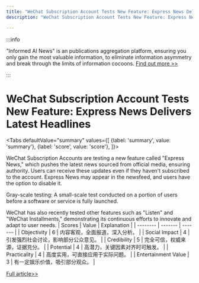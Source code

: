 ```yaml
---
title: "WeChat Subscription Account Tests New Feature: Express News Delivers Latest Headlines"
description: "WeChat Subscription Account Tests New Feature: Express News Delivers Latest Headlines"

---
```



:::info

"Informed AI News" is an publications aggregation platform, ensuring you only gain the most valuable information, to eliminate information asymmetry and break through the limits of information cocoons.  [Find out more >>](/)

:::

# WeChat Subscription Account Tests New Feature: Express News Delivers Latest Headlines


<Tabs
	defaultValue="summary"
	values={[
	{label: 'summary', value: 'summary'},
	{label: 'score', value: 'score'},
]}>
<TabItem value="summary">


WeChat Subscription Accounts are testing a new feature called "Express News," which pushes the latest news sourced from official media, ensuring authority. Users can receive these updates even if they haven't subscribed to the account. Express News may appear in the newsfeed, and users have the option to disable it.

Gray-scale testing: A small-scale test conducted on a portion of users before a software or service is fully launched.

WeChat has also recently tested other features such as "Listen" and "WeChat Installments," demonstrating its continuous efforts to innovate and adapt to user needs.
</TabItem>
<TabItem value="score">
	| Scores     | Value   | Explanation |
	| -------- | ------- | ------- |
	| Objectivity  | 6    | 内容客观，全面报道，深入分析。    |
	| Social Impact | 4     | 引发强烈社会讨论，影响部分公众意见。    |
	| Credibility    | 5    | 完全可信，权威来源，证据充分。    |
	| Potential    | 4    | 高潜力，关键因素对齐时可触发。    |
	| Practicality    | 4    | 高度实用，可直接应用于实际问题。    |
	| Entertainment Value    | 3    | 有一定娱乐价值，吸引部分观众。    |
</TabItem>
</Tabs>

[Full article>>](https://readhub.cn/topic/8bnabSh5fOa)

